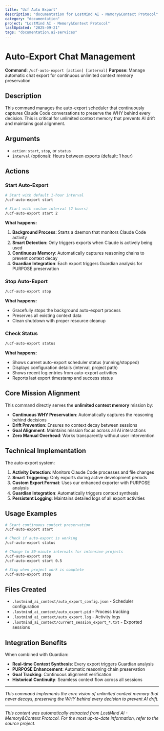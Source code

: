 ```yaml
---
title: "Ucf Auto Export"
description: "documentation for LostMind AI - Memory&Context Protocol"
category: "documentation"
project: "LostMind AI - Memory&Context Protocol"
lastUpdated: "2025-09-21"
tags: "documentation,ai-services"
---
```


# Auto-Export Chat Management

**Command**: `/ucf-auto-export [action] [interval]`
**Purpose**: Manage automatic chat export for continuous unlimited context memory preservation

## Description

This command manages the auto-export scheduler that continuously captures Claude Code conversations to preserve the WHY behind every decision. This is critical for unlimited context memory that prevents AI drift and maintains goal alignment.

## Arguments

- `action`: `start`, `stop`, or `status`
- `interval` (optional): Hours between exports (default: 1 hour)

## Actions

### Start Auto-Export
```bash
# Start with default 1-hour interval
/ucf-auto-export start

# Start with custom interval (2 hours)
/ucf-auto-export start 2
```

**What happens:**
1. **Background Process**: Starts a daemon that monitors Claude Code activity
2. **Smart Detection**: Only triggers exports when Claude is actively being used
3. **Continuous Memory**: Automatically captures reasoning chains to prevent context decay
4. **Guardian Integration**: Each export triggers Guardian analysis for PURPOSE preservation

### Stop Auto-Export
```bash
/ucf-auto-export stop
```

**What happens:**
- Gracefully stops the background auto-export process
- Preserves all existing context data
- Clean shutdown with proper resource cleanup

### Check Status
```bash
/ucf-auto-export status
```

**What happens:**
- Shows current auto-export scheduler status (running/stopped)
- Displays configuration details (interval, project path)
- Shows recent log entries from auto-export activities
- Reports last export timestamp and success status

## Core Mission Alignment

This command directly serves the **unlimited context memory** mission by:

- **Continuous WHY Preservation**: Automatically captures the reasoning behind decisions
- **Drift Prevention**: Ensures no context decay between sessions
- **Goal Alignment**: Maintains mission focus across all AI interactions
- **Zero Manual Overhead**: Works transparently without user intervention

## Technical Implementation

The auto-export system:
1. **Activity Detection**: Monitors Claude Code processes and file changes
2. **Smart Triggering**: Only exports during active development periods
3. **Custom Export Format**: Uses our enhanced exporter with PURPOSE analysis
4. **Guardian Integration**: Automatically triggers context synthesis
5. **Persistent Logging**: Maintains detailed logs of all export activities

## Usage Examples

```bash
# Start continuous context preservation
/ucf-auto-export start

# Check if auto-export is working
/ucf-auto-export status

# Change to 30-minute intervals for intensive projects
/ucf-auto-export stop
/ucf-auto-export start 0.5

# Stop when project work is complete
/ucf-auto-export stop
```

## Files Created

- `.lostmind_ai_context/auto_export_config.json` - Scheduler configuration
- `.lostmind_ai_context/auto_export.pid` - Process tracking
- `.lostmind_ai_context/auto_export.log` - Activity logs
- `.lostmind_ai_context/current_session_export_*.txt` - Exported sessions

## Integration Benefits

When combined with Guardian:
- **Real-time Context Synthesis**: Every export triggers Guardian analysis
- **PURPOSE Enhancement**: Automatic reasoning chain preservation
- **Goal Tracking**: Continuous alignment verification
- **Historical Continuity**: Seamless context flow across all sessions

---

*This command implements the core vision of unlimited context memory that never decays, preserving the WHY behind every decision to prevent AI drift.*

---
*This content was automatically extracted from LostMind AI - Memory&Context Protocol. For the most up-to-date information, refer to the source project.*
